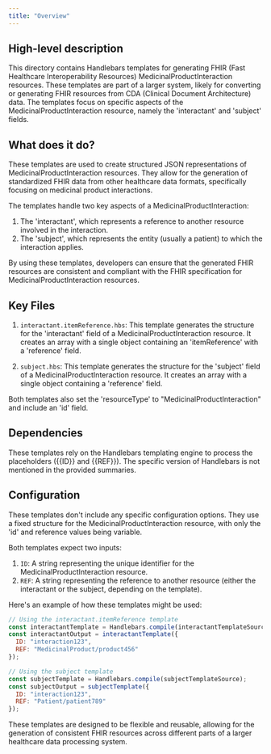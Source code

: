 ```yaml
---
title: "Overview"
---
```


## High-level description
This directory contains Handlebars templates for generating FHIR (Fast Healthcare Interoperability Resources) MedicinalProductInteraction resources. These templates are part of a larger system, likely for converting or generating FHIR resources from CDA (Clinical Document Architecture) data. The templates focus on specific aspects of the MedicinalProductInteraction resource, namely the 'interactant' and 'subject' fields.

## What does it do?
These templates are used to create structured JSON representations of MedicinalProductInteraction resources. They allow for the generation of standardized FHIR data from other healthcare data formats, specifically focusing on medicinal product interactions. 

The templates handle two key aspects of a MedicinalProductInteraction:
1. The 'interactant', which represents a reference to another resource involved in the interaction.
2. The 'subject', which represents the entity (usually a patient) to which the interaction applies.

By using these templates, developers can ensure that the generated FHIR resources are consistent and compliant with the FHIR specification for MedicinalProductInteraction resources.

## Key Files
1. `interactant.itemReference.hbs`: This template generates the structure for the 'interactant' field of a MedicinalProductInteraction resource. It creates an array with a single object containing an 'itemReference' with a 'reference' field.

2. `subject.hbs`: This template generates the structure for the 'subject' field of a MedicinalProductInteraction resource. It creates an array with a single object containing a 'reference' field.

Both templates also set the 'resourceType' to "MedicinalProductInteraction" and include an 'id' field.

## Dependencies
These templates rely on the Handlebars templating engine to process the placeholders ({{ID}} and {{REF}}). The specific version of Handlebars is not mentioned in the provided summaries.

## Configuration
These templates don't include any specific configuration options. They use a fixed structure for the MedicinalProductInteraction resource, with only the 'id' and reference values being variable.

Both templates expect two inputs:
1. `ID`: A string representing the unique identifier for the MedicinalProductInteraction resource.
2. `REF`: A string representing the reference to another resource (either the interactant or the subject, depending on the template).

Here's an example of how these templates might be used:

```javascript
// Using the interactant.itemReference template
const interactantTemplate = Handlebars.compile(interactantTemplateSource);
const interactantOutput = interactantTemplate({
  ID: "interaction123",
  REF: "MedicinalProduct/product456"
});

// Using the subject template
const subjectTemplate = Handlebars.compile(subjectTemplateSource);
const subjectOutput = subjectTemplate({
  ID: "interaction123",
  REF: "Patient/patient789"
});
```

These templates are designed to be flexible and reusable, allowing for the generation of consistent FHIR resources across different parts of a larger healthcare data processing system.